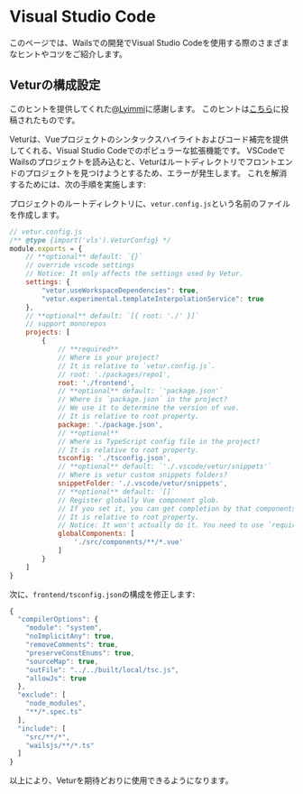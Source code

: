 
# Visual Studio Code

このページでは、Wailsでの開発でVisual Studio Codeを使用する際のさまざまなヒントやコツをご紹介します。

## Veturの構成設定

このヒントを提供してくれた[@Lyimmi](https://github.com/Lyimmi)に感謝します。 このヒントは[こちら](https://github.com/AlpineAIO/wails/issues/1791#issuecomment-1228158349)に投稿されたものです。

Veturは、Vueプロジェクトのシンタックスハイライトおよびコード補完を提供してくれる、Visual Studio Codeでのポピュラーな拡張機能です。 VSCodeでWailsのプロジェクトを読み込むと、Veturはルートディレクトリでフロントエンドのプロジェクトを見つけようとするため、エラーが発生します。 これを解消するためには、次の手順を実施します:

プロジェクトのルートディレクトリに、`vetur.config.js`という名前のファイルを作成します。

```javascript
// vetur.config.js
/** @type {import('vls').VeturConfig} */
module.exports = {
    // **optional** default: `{}`
    // override vscode settings
    // Notice: It only affects the settings used by Vetur.
    settings: {
        "vetur.useWorkspaceDependencies": true,
        "vetur.experimental.templateInterpolationService": true
    },
    // **optional** default: `[{ root: './' }]`
    // support monorepos
    projects: [
        {
            // **required**
            // Where is your project?
            // It is relative to `vetur.config.js`.
            // root: './packages/repo1',
            root: './frontend',
            // **optional** default: `'package.json'`
            // Where is `package.json` in the project?
            // We use it to determine the version of vue.
            // It is relative to root property.
            package: './package.json',
            // **optional**
            // Where is TypeScript config file in the project?
            // It is relative to root property.
            tsconfig: './tsconfig.json',
            // **optional** default: `'./.vscode/vetur/snippets'`
            // Where is vetur custom snippets folders?
            snippetFolder: './.vscode/vetur/snippets',
            // **optional** default: `[]`
            // Register globally Vue component glob.
            // If you set it, you can get completion by that components.
            // It is relative to root property.
            // Notice: It won't actually do it. You need to use `require.context` or `Vue.component`
            globalComponents: [
                './src/components/**/*.vue'
            ]
        }
    ]
}
```

次に、`frontend/tsconfig.json`の構成を修正します:

```javascript
{
  "compilerOptions": {
    "module": "system",
    "noImplicitAny": true,
    "removeComments": true,
    "preserveConstEnums": true,
    "sourceMap": true,
    "outFile": "../../built/local/tsc.js",
    "allowJs": true
  },
  "exclude": [
    "node_modules",
    "**/*.spec.ts"
  ],
  "include": [
    "src/**/*",
    "wailsjs/**/*.ts"
  ]
}
```
以上により、Veturを期待どおりに使用できるようになります。
